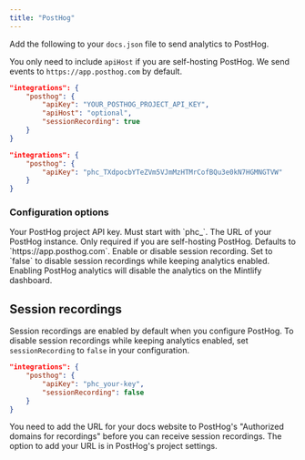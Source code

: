 ```yaml
---
title: "PostHog"
---
```


Add the following to your `docs.json` file to send analytics to PostHog.

You only need to include `apiHost` if you are self-hosting PostHog. We send events to `https://app.posthog.com` by default.

<CodeGroup>

```json Analytics options in docs.json
"integrations": {
    "posthog": {
        "apiKey": "YOUR_POSTHOG_PROJECT_API_KEY",
        "apiHost": "optional",
        "sessionRecording": true
    }
}
```

```json Example
"integrations": {
    "posthog": {
        "apiKey": "phc_TXdpocbYTeZVm5VJmMzHTMrCofBQu3e0kN7HGMNGTVW"
    }
}
```

</CodeGroup>

### Configuration options

<ParamField path="apiKey" type="string" required>
  Your PostHog project API key. Must start with `phc_`.
</ParamField>

<ParamField path="apiHost" type="string">
  The URL of your PostHog instance. Only required if you are self-hosting PostHog. Defaults to `https://app.posthog.com`.
</ParamField>

<ParamField path="sessionRecording" type="boolean" default="true">
  Enable or disable session recording. Set to `false` to disable session recordings while keeping analytics enabled.
</ParamField>

<br />

<Warning>
    Enabling PostHog analytics will disable the analytics on the Mintlify dashboard.
</Warning>

## Session recordings

Session recordings are enabled by default when you configure PostHog. To disable session recordings while keeping analytics enabled, set `sessionRecording` to `false` in your configuration.

```json Disable session recordings
"integrations": {
    "posthog": {
        "apiKey": "phc_your-key",
        "sessionRecording": false
    }
}
```

You need to add the URL for your docs website to PostHog's "Authorized domains for recordings" before you can receive session recordings. The option to add your URL is in PostHog's project settings.
